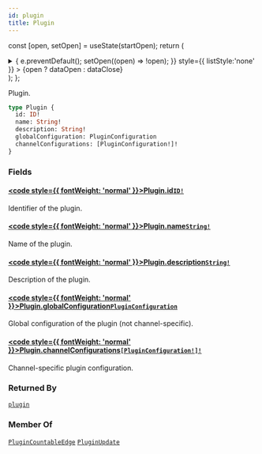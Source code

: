 ```yaml
---
id: plugin
title: Plugin
---
```






const [open, setOpen] = useState(startOpen);
return (
<details {...(open ? { open: true } : {})} className="details" style={{ border:'none', boxShadow:'none', background:'var(--ifm-background-color)' }}>
<summary
onClick={(e) => {
e.preventDefault();
setOpen((open) => !open);
}}
style={{ listStyle:'none' }} >
{open ? dataOpen : dataClose}
</summary>
{open && children}
</details>
);
};

Plugin.

```graphql
type Plugin {
  id: ID!
  name: String!
  description: String!
  globalConfiguration: PluginConfiguration
  channelConfigurations: [PluginConfiguration!]!
}
```

### Fields

#### [<code style={{ fontWeight: 'normal' }}>Plugin.<b>id</b></code>](#)<Bullet />[`ID!`](../../../api-reference/miscellaneous/scalars/id.mdx) <Badge class="badge badge--secondary" text="non-null"/> <Badge class="badge badge--secondary" text="scalar"/> <Badge class="badge badge--secondary" text="miscellaneous"/>

Identifier of the plugin.

#### [<code style={{ fontWeight: 'normal' }}>Plugin.<b>name</b></code>](#)<Bullet />[`String!`](../../../api-reference/miscellaneous/scalars/string.mdx) <Badge class="badge badge--secondary" text="non-null"/> <Badge class="badge badge--secondary" text="scalar"/> <Badge class="badge badge--secondary" text="miscellaneous"/>

Name of the plugin.

#### [<code style={{ fontWeight: 'normal' }}>Plugin.<b>description</b></code>](#)<Bullet />[`String!`](../../../api-reference/miscellaneous/scalars/string.mdx) <Badge class="badge badge--secondary" text="non-null"/> <Badge class="badge badge--secondary" text="scalar"/> <Badge class="badge badge--secondary" text="miscellaneous"/>

Description of the plugin.

#### [<code style={{ fontWeight: 'normal' }}>Plugin.<b>globalConfiguration</b></code>](#)<Bullet />[`PluginConfiguration`](../../../api-reference/miscellaneous/objects/plugin-configuration.mdx) <Badge class="badge badge--secondary" text="object"/> <Badge class="badge badge--secondary" text="miscellaneous"/>

Global configuration of the plugin (not channel-specific).

#### [<code style={{ fontWeight: 'normal' }}>Plugin.<b>channelConfigurations</b></code>](#)<Bullet />[`[PluginConfiguration!]!`](../../../api-reference/miscellaneous/objects/plugin-configuration.mdx) <Badge class="badge badge--secondary" text="non-null"/> <Badge class="badge badge--secondary" text="object"/> <Badge class="badge badge--secondary" text="miscellaneous"/>

Channel-specific plugin configuration.

### Returned By

[`plugin`](../../../api-reference/miscellaneous/queries/plugin.mdx) <Badge class="badge badge--secondary" text="query"/>

### Member Of

[`PluginCountableEdge`](../../../api-reference/miscellaneous/objects/plugin-countable-edge.mdx) <Badge class="badge badge--secondary" text="object"/><Bullet />[`PluginUpdate`](../../../api-reference/miscellaneous/objects/plugin-update.mdx) <Badge class="badge badge--secondary" text="object"/>
